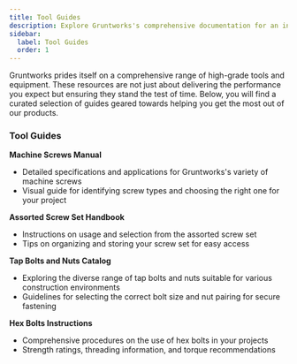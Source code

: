 ```yaml
---
title: Tool Guides
description: Explore Gruntworks's comprehensive documentation for an in-depth look at our premium tools and construction services. 
sidebar:
  label: Tool Guides
  order: 1
---
```


Gruntworks prides itself on a comprehensive range of high-grade tools and equipment. These resources are not just about delivering the performance you expect but ensuring they stand the test of time. Below, you will find a curated selection of guides geared towards helping you get the most out of our products.

### Tool Guides

**Machine Screws Manual**  
   - Detailed specifications and applications for Gruntworks's variety of machine screws
   - Visual guide for identifying screw types and choosing the right one for your project

**Assorted Screw Set Handbook**  
   - Instructions on usage and selection from the assorted screw set
   - Tips on organizing and storing your screw set for easy access

**Tap Bolts and Nuts Catalog**  
   - Exploring the diverse range of tap bolts and nuts suitable for various construction environments
   - Guidelines for selecting the correct bolt size and nut pairing for secure fastening

**Hex Bolts Instructions**  
   - Comprehensive procedures on the use of hex bolts in your projects
   - Strength ratings, threading information, and torque recommendations